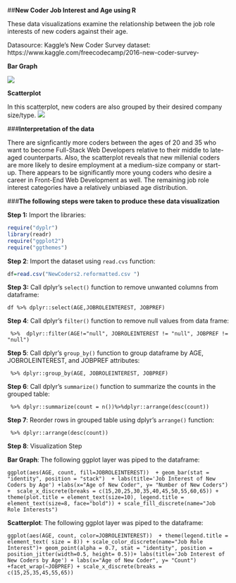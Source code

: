 ##**New Coder Job Interest and Age using R**

These data visualizations examine the relationship between the job role interests of new coders against their age.

Datasource: Kaggle's New Coder Survey dataset:
https://www.kaggle.com/freecodecamp/2016-new-coder-survey- 

**Bar Graph**

![](barplot_jobroleinterest.png) 

**Scatterplot**

In this scatterplot, new coders are also grouped by their desired company size/type. 
![](JobRoleInterest_Scatter.png ) 


###**Interpretation of the data** 

There are signficantly more coders between the ages of 20 and 35 who want to become Full-Stack Web Developers relative to their middle to late-aged counterparts. Also, the scatterplot reveals that new millenial coders are more likely to desire employment at a medium-size company or start-up. There appears to be significantly more young coders who desire a career in Front-End Web Development as well. The remaining job role interest categories have a relatively unbiased age distribution.

###**The following steps were taken to produce these data visualization**

**Step 1:** Import the libraries:

```r
require("dyplr")
library(readr)
require("ggplot2")
require("ggthemes") 

```
**Step 2**: Import the dataset using ```read.cvs``` function:
```r
df=read.csv("NewCoders2.reformatted.csv ")
```

**Step 3:** 
Call dplyr's ```select()``` function to remove unwanted columns from dataframe:
```
df %>% dplyr::select(AGE,JOBROLEINTEREST, JOBPREF)
```

**Step 4**: Call dplyr's ```filter()``` function to remove null values from data frame:

```
 %>%  dplyr::filter(AGE!="null", JOBROLEINTEREST != "null", JOBPREF != "null")
```


**Step 5**: Call dplyr's ```group_by()``` function to group dataframe by AGE, JOBROLEINTEREST, and JOBPREF attributes:

```
 %>% dplyr::group_by(AGE, JOBROLEINTEREST, JOBPREF)
```

**Step 6**: Call dplyr's ```summarize()``` function to summarize the counts in the grouped table: 
```
 %>% dplyr::summarize(count = n())%>%dplyr::arrange(desc(count))
```

**Step 7**: Reorder rows in grouped table using dplyr's ```arrange()``` function:
```
 %>% dplyr::arrange(desc(count))
```
**Step 8**: Visualization Step

**Bar Graph**: The following ggplot layer was piped to the dataframe:

```ggplot(aes(AGE, count, fill=JOBROLEINTEREST))  + geom_bar(stat = "identity", position = "stack")  + labs(title='Job Interest of New Coders by Age') +labs(x="Age of New Coder", y= "Number of New Coders") +  scale_x_discrete(breaks = c(15,20,25,30,35,40,45,50,55,60,65)) + theme(plot.title = element_text(size=10), legend.title = element_text(size=8, face="bold")) + scale_fill_discrete(name="Job Role Interests")```

**Scatterplot**: The following ggplot layer was piped to the dataframe:

```ggplot(aes(AGE, count, color=JOBROLEINTEREST))  + theme(legend.title = element_text( size = 8)) + scale_color_discrete(name="Job Role Interest")+ geom_point(alpha = 0.7, stat = "identity", position = position_jitter(width=0.5, height= 0.5))+ labs(title='Job Interest of New Coders by Age') + labs(x="Age of New Coder", y= "Count") +facet_wrap(~JOBPREF) + scale_x_discrete(breaks = c(15,25,35,45,55,65))```

